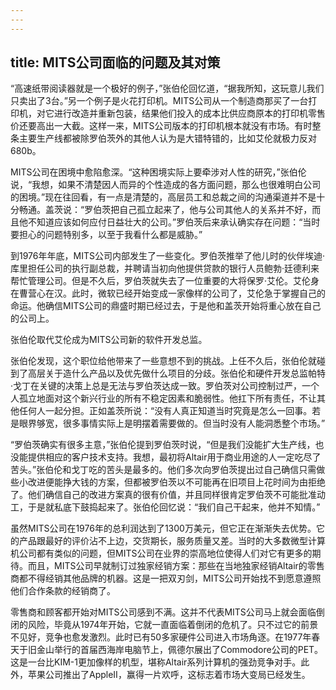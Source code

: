 ```yaml
---
---
---
```

title: MITS公司面临的问题及其对策
---




“高速纸带阅读器就是一个极好的例子，”张伯伦回忆道，“据我所知，这玩意儿我们只卖出了3台。”另一个例子是火花打印机。MITS公司从一个制造商那买了一台打印机，对它进行改造并重新包装，结果他们投入的成本比供应商原本的打印机零售价还要高出一大截。这样一来，MITS公司版本的打印机根本就没有市场。有时整条主要生产线都被除罗伯茨外的其他人认为是大错特错的，比如艾伦就极力反对680b。

MITS公司在困境中愈陷愈深。“这种困境实际上要牵涉对人性的研究，”张伯伦说，“我想，如果不清楚因人而异的个性造成的各方面问题，那么也很难明白公司的困境。”现在往回看，有一点是清楚的，高层员工和总裁之间的沟通渠道并不是十分畅通。盖茨说：“罗伯茨把自己孤立起来了，他与公司其他人的关系并不好，而且他不知道应该如何应付日益壮大的公司。”罗伯茨后来承认确实存在问题：“当时要担心的问题特别多，以至于我看什么都是威胁。”

到1976年年底，MITS公司内部发生了一些变化。罗伯茨推举了他儿时的伙伴埃迪·库里担任公司的执行副总裁，并聘请当初向他提供贷款的银行人员鲍勃·廷德利来帮忙管理公司。但是不久后，罗伯茨就失去了一位重要的大将保罗·艾伦。艾伦身在曹营心在汉。此时，微软已经开始变成一家像样的公司了，艾伦急于掌握自己的命运。他确信MITS公司的鼎盛时期已经过去，于是他和盖茨开始将重心放在自己的公司上。

张伯伦取代艾伦成为MITS公司新的软件开发总监。

张伯伦发现，这个职位给他带来了一些意想不到的挑战。上任不久后，张伯伦就碰到了高层关于造什么产品以及优先做什么项目的分歧。张伯伦和硬件开发总监帕特·戈丁在关键的决策上总是无法与罗伯茨达成一致。罗伯茨对公司控制过严，一个人孤立地面对这个新兴行业的所有不稳定因素和脆弱性。他扛下所有责任，不让其他任何人一起分担。正如盖茨所说：“没有人真正知道当时究竟是怎么一回事。若是眼界够宽，很多事情实际上是明摆着需要做的。但当时没有人能洞悉整个市场。”

“罗伯茨确实有很多主意，”张伯伦提到罗伯茨时说，“但是我们没能扩大生产线，也没能提供相应的客户技术支持。我想，最初将Altair用于商业用途的人一定吃尽了苦头。”张伯伦和戈丁吃的苦头是最多的。他们多次向罗伯茨提出过自己确信只需做些小改进便能挣大钱的方案，但都被罗伯茨以不可能再在旧项目上花时间为由拒绝了。他们确信自己的改进方案真的很有价值，并且同样很肯定罗伯茨不可能批准动工，于是就私底下鼓捣起来了。张伯伦回忆说：“我们自己干起来，他并不知情。”

虽然MITS公司在1976年的总利润达到了1300万美元，但它正在渐渐失去优势。它的产品跟最好的评价沾不上边，交货期长，服务质量又差。当时的大多数微型计算机公司都有类似的问题，但MITS公司在业界的崇高地位使得人们对它有更多的期待。而且，MITS公司早就制订过独家经销方案：那些在当地独家经销Altair的零售商都不得经销其他品牌的机器。这是一把双刃剑，MITS公司开始找不到愿意遵照他们合作条款的经销商了。

零售商和顾客都开始对MITS公司感到不满。这并不代表MITS公司马上就会面临倒闭的风险，毕竟从1974年开始，它就一直面临着倒闭的危机了。只不过它的前景不见好，竞争也愈发激烈。此时已有50多家硬件公司进入市场角逐。在1977年春天于旧金山举行的首届西海岸电脑节上，佩德尔展出了Commodore公司的PET。这是一台比KIM-1更加像样的机型，堪称Altair系列计算机的强劲竞争对手。此外，苹果公司推出了AppleⅡ，赢得一片欢呼，这标志着市场大变局已经发生。